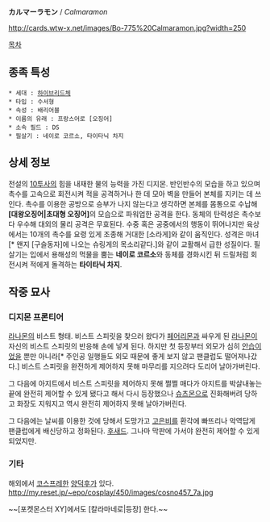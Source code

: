 '''カルマーラモン''' / ''Calmaramon''

http://cards.wtw-x.net/images/Bo-775%20Calmaramon.jpg?width=250

[[목차]]

== 종족 특성 ==
 * 세대 : [[하이브리드체]]
 * 타입 : 수서형
 * 속성 : 배리어블
 * 이름의 유래 : 프랑스어로 [오징어]
 * 소속 필드 : DS
 * 필살기 : 네이로 코르소, 타이타닉 차지

== 상세 정보 ==
전설의 [[10투사]]의 힘을 내재한 물의 능력을 가진 디지몬. 반인반수의 모습을 하고 있으며 촉수를 고속으로 회전시켜 적을 공격하거나 한 데 모아 벽을 만들어 본체를 지키는 데 쓰인다. 촉수를 이용한 공방으로 승부가 나지 않는다고 생각하면 본체를 몸통으로 수납해 '''[대왕오징어|초대형 오징어]'''의 모습으로 파워업한 공격을 한다.  동체의 탄력성은 촉수보다 우수해 대외의 물리 공격은 무효된다. 수중 혹은 공중에서의 행동이 뛰어나지만 육상에서는 10개의 촉수를 요령 있게 조종해 거대한 [소라게]와 같이 움직인다. 성격은 마녀[* 왠지 [구슬동자]에 나오는 슈링게의 목소리같다.]와 같이 교활해서 급한 성질이다. 필살기는 입에서 용해성의 먹물을 뿜는 '''네이로 코르소'''와 동체를 경화시킨 뒤 드릴처럼 회전시켜 적에게 돌격하는 '''타이타닉 차지'''.
== 작중 묘사 ==
=== 디지몬 프론티어 ===
[[라나몬]]의 비스트 형태. 비스트 스피릿을 찾으러 왔다가 [[페어리몬]]과 싸우게 된 [[라나몬]]이 자신의 비스트 스피릿의 반응해 손에 넣게 된다. 하지만 첫 등장부터 외모가 심히 [[안습]]이었을 뿐만 아니라[* 주인공 일행들도 외모 때문에 좋게 보지 않고 팬클럽도 떨어져나갔다.] 비스트 스피릿을 완전하게 제어하지 못해 마무리를 지으려다 도리어 날아가버린다.

그 다음에 아지트에서 비스트 스피릿을 제어하지 못해 쩔쩔 매다가 아지트를 박살내놓는 끝에 완전히 제어할 수 있게 됐다고 해서 다시 등장했으나 [[슈츠몬]]으로 진화해버려 당하고 화장도 지워지고 역시 완전히 제어하지 못해 날아가버린다.

그 다음에는 날씨를 이용한 것에 당해서 도망가고 [[고은비]]를 환각에 빠뜨리나 악역답게 팬클럽에게 배신당하고 정화된다. [[후새드]]. 그나마 막판에 가서야 완전히 제어할 수 있게 되었지만.
=== 기타 ===
해외에서 [[코스프레]]한 [[양덕후]]가 있다.
http://my.reset.jp/~epo/cosplay/450/images/cosno457_7a.jpg

~~[포켓몬스터 XY]에서도 [칼라마네로|등장] 한다.~~

